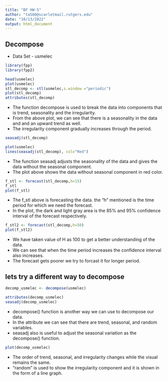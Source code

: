 ---
title: "BF HW-5"
author: "ta560@scarletmail.rutgers.edu"
date: "10/13/2022"
output: html_document
---
  
## Decompose
  
* Data Set - usmelec

```{r}
library(fpp)
library(fpp2)

head(usmelec)
plot(usmelec)
stl_decomp <- stl(usmelec,s.window ="periodic")
plot(stl_decomp)
attributes(stl_decomp)
```

* The function decompose is used to break the data into components that is trend, seasonality and the irregularity.
* From the above plot, we can see that there is a seasonality in the data and and an upward trend as well.
* The irregularity component gradually increases through the period.

```{r}
seasadj(stl_decomp)

plot(usmelec)
lines(seasadj(stl_decomp), col="Red")
```

* The function seasadj adjusts the seasonality of the data and gives the data without the seasonal component.
* The plot above shows the data without seasonal component in red color. 

```{r}
f_stl <- forecast(stl_decomp,h=15)
f_stl
plot(f_stl)
```

* The f_stl above is forecasting the data. the "h" mentioned is the time period for which we need the forecast. 
* In the plot, the dark and light gray area is the 85% and 95% confidence interval of the forecast respectively.

```{r}
f_stl2 <- forecast(stl_decomp,h=50)
plot(f_stl2)
```

* We have taken value of H as 100 to get a better understanding of the data.
* We can see that when the time period increases the confidence interval also increases.
* The forecast gets poorer we try to forcast it for longer period.

## lets try a different way to decompose

```{r}
decomp_usmelec <- decompose(usmelec)

attributes(decomp_usmelec)
seasadj(decomp_usmelec)
```

* decompose() function is another way we can use to decompose our data.
* In the attribute we can see that there are trend, seasonal, and random variables.
* seasadj also is useful to adjust the seasonal variation as the decompose() function.

```{r}
plot(decomp_usmelec)
```

* The order of trend, seasonal, and irregularity changes while the visual remains the same.
* "random" is used to show the irregularity component and it is shown in the form of a line graph.
